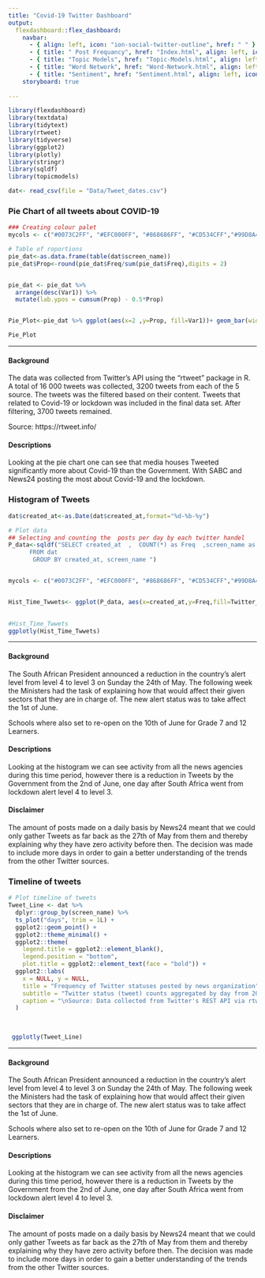 ---
title: "Covid-19 Twitter Dashboard"
output: 
  flexdashboard::flex_dashboard:
    navbar:
      - { align: left, icon: "ion-social-twitter-outline", href: " " }
      - { title: " Post Frequancy", href: "Index.html", align: left, icon: "ion-arrow-graph-up-right" }
      - { title: "Topic Models", href: "Topic-Models.html", align: left, icon: "ion-android-hangout" }
      - { title: "Word Network", href: "Word-Network.html", align: left, icon: "ion-android-share-alt" }
      - { title: "Sentiment", href: "Sentiment.html", align: left, icon: "ion-android-star-half" }
    storyboard: true
  
---

```{r setup, include=FALSE}
library(flexdashboard)
library(textdata)
library(tidytext)
library(rtweet)
library(tidyverse)
library(ggplot2)
library(plotly)
library(stringr)
library(sqldf)
library(topicmodels)
```


```{r, include=FALSE}

dat<- read_csv(file = "Data/Tweet_dates.csv")
```



### Pie Chart of all tweets about COVID-19 

```{r}
### Creating colour palet
mycols <- c("#0073C2FF", "#EFC000FF", "#868686FF", "#CD534CFF","#99D8A4")

# Table of roportions 
pie_dat<-as.data.frame(table(dat$screen_name))
pie_dat$Prop<-round(pie_dat$Freq/sum(pie_dat$Freq),digits = 2)


pie_dat <- pie_dat %>%
  arrange(desc(Var1)) %>%
  mutate(lab.ypos = cumsum(Prop) - 0.5*Prop)


Pie_Plot<-pie_dat %>% ggplot(aes(x=2 ,y=Prop, fill=Var1))+ geom_bar(width = 1,stat = "identity")+coord_polar("y", start = 0)+ geom_text(aes(y = lab.ypos, label = Prop), color = "white") +theme_void()+xlim(0.5, 2.5)+ scale_fill_manual("Twitter handels",values = mycols)+ ggtitle("Propotion of tweets about COVID-19") 

Pie_Plot

```


***** 

#### Background 

The data was collected from Twitter's API using the "rtweet" package in R. A total of 16 000 tweets was collected, 3200 tweets from each of the 5 source. The tweets was the filtered based on their content. Tweets that related to Covid-19 or lockdown was included in the final data set. After filtering, 3700 tweets remained. 

Source: https://rtweet.info/


#### Descriptions
Looking at the pie chart one can see that media houses Tweeted significantly more about Covid-19 than the Government. 
With SABC and News24 posting the most about Covid-19 and the lockdown.

### Histogram of Tweets 


```{r}


dat$created_at<-as.Date(dat$created_at,format="%d-%b-%y") 

# Plot data
## Selecting and counting the  posts per day by each twitter handel
P_data<-sqldf("SELECT created_at  ,  COUNT(*) as Freq  ,screen_name as Twitter_Handle
      FROM dat
       GROUP BY created_at, screen_name ")


mycols <- c("#0073C2FF", "#EFC000FF", "#868686FF", "#CD534CFF","#99D8A4")


Hist_Time_Twwets<- ggplot(P_data, aes(x=created_at,y=Freq,fill=Twitter_Handle)) + geom_bar(stat="identity") +ylab("Frequency") + xlab(" ") + theme_bw()+ scale_fill_manual("Twitter handels",values = mycols)+ ggtitle("Tweet frequency per day about Covid 19") 
       

#Hist_Time_Twwets
ggplotly(Hist_Time_Twwets)
```

*****

#### Background 

The South African President announced a reduction in the country's alert level from level 4 to level 3 on Sunday the 24th of May. The following week the Ministers had the task of explaining how that would affect their given sectors that they are in charge of. The new alert status was to take affect the 1st of June.  

Schools where also set to re-open on the 10th of June for Grade 7 and 12 Learners.


#### Descriptions
Looking at the histogram we can see activity from all the news agencies during this time period, however there is a reduction in Tweets by the Government from the 2nd of June, one day after South Africa went from lockdown alert level 4 to level 3.   


#### Disclaimer 

The amount of posts made on a daily basis by News24 meant that we could only gather Tweets as far back as the 27th of May from them and thereby explaining why they have zero activity before then. The decision was made to include more days in order to gain a better understanding of the trends from the other Twitter sources.  



### Timeline of tweets 

```{r}

# Plot timeline of tweets
Tweet_Line <- dat %>%
  dplyr::group_by(screen_name) %>%
  ts_plot("days", trim = 1L) +
  ggplot2::geom_point() +
  ggplot2::theme_minimal() +
  ggplot2::theme(
    legend.title = ggplot2::element_blank(),
    legend.position = "bottom",
    plot.title = ggplot2::element_text(face = "bold")) +
  ggplot2::labs(
    x = NULL, y = NULL,
    title = "Frequency of Twitter statuses posted by news organization",
    subtitle = "Twitter status (tweet) counts aggregated by day from 20 May 2020",
    caption = "\nSource: Data collected from Twitter's REST API via rtweet"
  )

 
 
 ggplotly(Tweet_Line)
```



*****
#### Background 

The South African President announced a reduction in the country's alert level from level 4 to level 3 on Sunday the 24th of May. The following week the Ministers had the task of explaining how that would affect their given sectors that they are in charge of. The new alert status was to take affect the 1st of June.  

Schools where also set to re-open on the 10th of June for Grade 7 and 12 Learners.


#### Descriptions
Looking at the histogram we can see activity from all the news agencies during this time period, however there is a reduction in Tweets by the Government from the 2nd of June, one day after South Africa went from lockdown alert level 4 to level 3.   


#### Disclaimer 

The amount of posts made on a daily basis by News24 meant that we could only gather Tweets as far back as the 27th of May from them and thereby explaining why they have zero activity before then. The decision was made to include more days in order to gain a better understanding of the trends from the other Twitter sources.   











